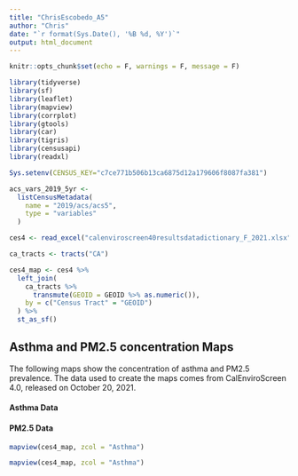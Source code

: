 ```yaml
---
title: "ChrisEscobedo_A5"
author: "Chris"
date: "`r format(Sys.Date(), '%B %d, %Y')`"
output: html_document
---
```


```r
knitr::opts_chunk$set(echo = F, warnings = F, message = F)
```

```r
library(tidyverse)
library(sf)
library(leaflet)
library(mapview)
library(corrplot)
library(gtools)
library(car)
library(tigris)
library(censusapi)
library(readxl)

Sys.setenv(CENSUS_KEY="c7ce771b506b13ca6875d12a179606f8087fa381")

acs_vars_2019_5yr <-
  listCensusMetadata(
    name = "2019/acs/acs5",
    type = "variables"
  )
```


```r
ces4 <- read_excel("calenviroscreen40resultsdatadictionary_F_2021.xlsx")

ca_tracts <- tracts("CA")

ces4_map <- ces4 %>% 
  left_join(
    ca_tracts %>% 
      transmute(GEOID = GEOID %>% as.numeric()),
    by = c("Census Tract" = "GEOID") 
  ) %>% 
  st_as_sf()

```
## Asthma and PM2.5 concentration Maps

The following maps show the concentration of asthma and PM2.5 prevalence. The data used to create the maps comes from CalEnviroScreen 4.0, released on October 20, 2021.

#### Asthma Data



#### PM2.5 Data



```r
mapview(ces4_map, zcol = "Asthma")

mapview(ces4_map, zcol = "Asthma")
```













